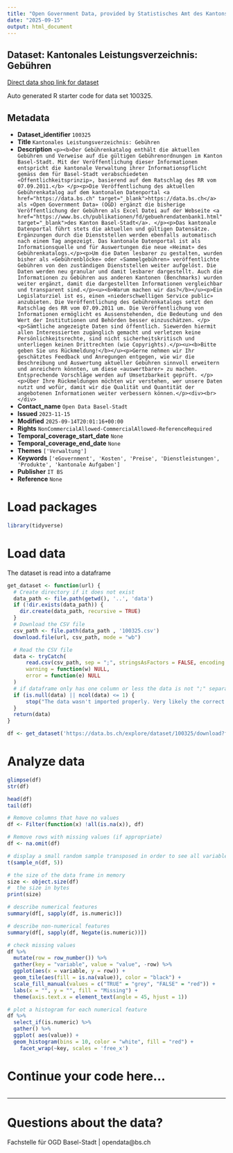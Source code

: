 ```yaml
---
title: "Open Government Data, provided by Statistisches Amt des Kantons Basel-Stadt - Fachstelle OGD"
date: "2025-09-15"
output: html_document
---
```


## Dataset: Kantonales Leistungsverzeichnis: Gebühren

[Direct data shop link for dataset](https://data.bs.ch/explore/dataset/100325)

Auto generated R starter code for data set 100325.

## Metadata

- **Dataset_identifier** `100325`
- **Title** `Kantonales Leistungsverzeichnis: Gebühren`
- **Description** `<p><b>Der Gebührenkatalog enthält die aktuellen Gebühren und Verweise auf die gültigen Gebührenordnungen im Kanton Basel-Stadt. Mit der Veröffentlichung dieser Informationen entspricht die kantonale Verwaltung ihrer Informationspflicht gemäss dem für Basel-Stadt verabschiedeten «Öffentlichkeitsprinzip», basierend auf dem Ratschlag des RR vom 07.09.2011.</b> </p><p>Die Veröffentlichung des aktuellen Gebührenkatalog auf dem kantonalen Datenportal <a href="https://data.bs.ch" target="_blank">https://data.bs.ch</a> als «Open Government Data» (OGD) ergänzt die bisherige Veröffentlichung der Gebühren als Excel Datei auf der Webseite <a href="https://www.bs.ch/publikationen/fd/gebuehrendatenbank1.html" target="_blank">des Kanton Basel-Stadt</a>. </p><p>Das kantonale Datenportal führt stets die aktuellen und gültigen Datensätze. Ergänzungen durch die Dienststellen werden ebenfalls automatisch nach einem Tag angezeigt. Das kantonale Datenportal ist als Informationsquelle und für Auswertungen die neue «Heimat» des Gebührenkatalogs.</p><p>Um die Daten lesbarer zu gestalten, wurden bisher als «Gebührenblöcke» oder «Sammelgebühren» veröffentlichte Gebühren von den zuständigen Dienststellen weiter aufgelöst. Die Daten werden neu granular und damit lesbarer dargestellt. Auch die Informationen zu Gebühren aus anderen Kantonen (Benchmarks) wurden weiter ergänzt, damit die dargestellten Informationen vergleichbar und transparent sind.</p><u><b>Warum machen wir das?</b></u><p>Ein Legislaturziel ist es, einen «niederschwelligen Service public» anzubieten. Die Veröffentlichung des Gebührenkatalogs setzt den Ratschlag des RR vom 07.09.2011 um. Die Veröffentlichung von Informationen ermöglicht es Aussenstehenden, die Bedeutung und den Wert der Institutionen und Behörden besser einzuschätzen. </p><p>Sämtliche angezeigte Daten sind öffentlich. Siewerden hiermit allen Interessierten zugänglich gemacht und verletzen keine Persönlichkeitsrechte, sind nicht sicherheitskritisch und unterliegen keinen Drittrechten (wie Copyrights).</p><u><b>Bitte geben Sie uns Rückmeldung!</b></u><p>Gerne nehmen wir Ihr geschätztes Feedback und Anregungen entgegen, wie wir die Beschreibung und Auswertung aktueller Gebühren sinnvoll erweitern und anreichern könnten, um diese «auswertbarer» zu machen. Entsprechende Vorschläge werden auf Umsetzbarkeit geprüft. </p><p>Über Ihre Rückmeldungen möchten wir verstehen, wer unsere Daten nutzt und wofür, damit wir die Qualität und Quantität der angebotenen Informationen weiter verbessern können.</p><div><br></div>`
- **Contact_name** `Open Data Basel-Stadt`
- **Issued** `2023-11-15`
- **Modified** `2025-09-14T20:01:16+00:00`
- **Rights** `NonCommercialAllowed-CommercialAllowed-ReferenceRequired`
- **Temporal_coverage_start_date** `None`
- **Temporal_coverage_end_date** `None`
- **Themes** `['Verwaltung']`
- **Keywords** `['eGovernment', 'Kosten', 'Preise', 'Dienstleistungen', 'Produkte', 'kantonale Aufgaben']`
- **Publisher** `IT BS`
- **Reference** `None`


# Load packages

```r

library(tidyverse)
```

# Load data

The dataset is read into a dataframe

```r
get_dataset <- function(url) {
  # Create directory if it does not exist
  data_path <- file.path(getwd(), '..', 'data')
  if (!dir.exists(data_path)) {
    dir.create(data_path, recursive = TRUE)
  }
  # Download the CSV file
  csv_path <- file.path(data_path , '100325.csv')
  download.file(url, csv_path, mode = "wb")

  # Read the CSV file
  data <- tryCatch(
      read.csv(csv_path, sep = ";", stringsAsFactors = FALSE, encoding = "UTF-8"),
      warning = function(w) NULL,
      error = function(e) NULL
  )
  # if dataframe only has one column or less the data is not ";" separated
  if (is.null(data) || ncol(data) <= 1) {
      stop("The data wasn't imported properly. Very likely the correct separator couldn't be found.\nPlease check the dataset manually and adjust the code.")
  }
  return(data)
}
```

```r

df <- get_dataset('https://data.bs.ch/explore/dataset/100325/download?format=csv&timezone=Europe%2FZurich')

```

# Analyze data

```r

glimpse(df)
str(df)

head(df)
tail(df)

```

```r
# Remove columns that have no values
df <- Filter(function(x) !all(is.na(x)), df)

# Remove rows with missing values (if appropriate)
df <- na.omit(df)
```

```r
# display a small random sample transposed in order to see all variables
t(sample_n(df, 5))
```

```r
# the size of the data frame in memory
size <- object.size(df)
#  the size in bytes
print(size)
```

```r
# describe numerical features
summary(df[, sapply(df, is.numeric)])
```

```r
# describe non-numerical features
summary(df[, sapply(df, Negate(is.numeric))])
```

```r
# check missing values
df %>%
  mutate(row = row_number()) %>%
  gather(key = "variable", value = "value", -row) %>%
  ggplot(aes(x = variable, y = row)) +
  geom_tile(aes(fill = is.na(value)), color = "black") +
  scale_fill_manual(values = c("TRUE" = "grey", "FALSE" = "red")) +
  labs(x = "", y = "", fill = "Missing") +
  theme(axis.text.x = element_text(angle = 45, hjust = 1))
```

```r
# plot a histogram for each numerical feature
df %>%
  select_if(is.numeric) %>%
  gather() %>%
  ggplot( aes(value)) +
  geom_histogram(bins = 10, color = "white", fill = "red") +
    facet_wrap(~key, scales = 'free_x')
```

# Continue your code here...

```r

```
------------------------------------------------------------------------

# Questions about the data?

Fachstelle für OGD Basel-Stadt | opendata@bs.ch
